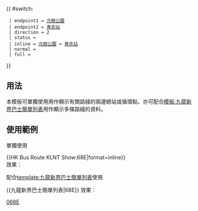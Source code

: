 {{ #switch: {{{format|}}}
  | endpoint1 = [[元朗公園巴士總站|元朗公園]]
  | endpoint2 = [[青衣站公共運輸交匯處|青衣站]]
  | direction = 2
  | status =
  | inline = [[元朗公園巴士總站|元朗公園]] ↔ [[青衣站公共運輸交匯處|青衣站]]
  | normal =
  | full =
}}<noinclude>
==用法==
本模板可單獨使用用作顯示有關路綫的兩邊總站或循環點，亦可配合[[模板:九龍新界巴士簡單列表]]用作顯示多條路綫的資料。

==使用範例==
;單獨使用
<nowiki>{{HK Bus Route KLNT Show:68E|format=inline}}</nowiki><br>
效果：{{HK Bus Route KLNT Show:68E|format=inline}}

;配合[[template:九龍新界巴士簡單列表]]使用
<nowiki>{{九龍新界巴士簡單列表|68E}}</nowiki>
效果：{{九龍新界巴士簡單列表|68E}}
[[Category:九龍巴士路線模板|068E]]</noinclude>